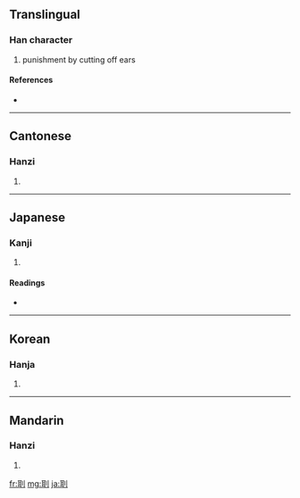 ==Translingual==

===Han character===
{{Han char|rn=18|rad=刀|as=06|sn=8|four=1240<sub>0</sub>|canj=尸十中弓 (SJLN)}}

# punishment by cutting off ears

====References====
* {{Han ref|kx=0139.010|dkj=01960|dj=0315.090|hdz=10332.140|uh=5235|ud=21045|bh=CBD0|bd=52176}}

----

==Cantonese==

===Hanzi===
{{yue-hanzi|jyut=|y=yi5}}

# {{defn|Cantonese|sort=刀06}}

----

==Japanese==

===Kanji===
{{ja-kanji|grade=|rs=刀06}}

# {{defn|Japanese|sort=刀06}}

====Readings====
* {{ja-readings|on=[[じ]] (ji), [[に]] (ni), [[げい]] (gei)|kun=[[みみきり]] (mimikiri)}}

----

==Korean==

===Hanja===
{{ko-hanja|hangeul=이|rv=i|mr=i}}

# {{defn|Korean|sort=刀06}}

----

==Mandarin==

===Hanzi===
{{cmn-hanzi|pin=[[èr]] ([[er4]])|wg=erh<sup>4</sup>}}

# {{defn|Mandarin|sort=刀06}}

[[fr:刵]]
[[mg:刵]]
[[ja:刵]]